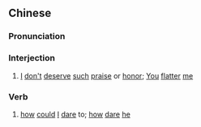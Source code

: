 {{also|岂敢}}
==Chinese==
{{zh-forms|s=岂敢}}

===Pronunciation===
{{zh-pron
|m=qǐgǎn
|c=hei2 gam2
|mn=khí-kám
|cat=intj,v
}}

===Interjection===
{{zh-interj}}

# [[I]] [[don't]] [[deserve]] [[such]] [[praise]] or [[honor]]; [[you|You]] [[flatter]] [[me]]

===Verb===
{{zh-verb}}

# {{lb|zh|literary}} [[how]] [[could]] [[I]] [[dare]] to; [[how]] [[dare]] [[he]]